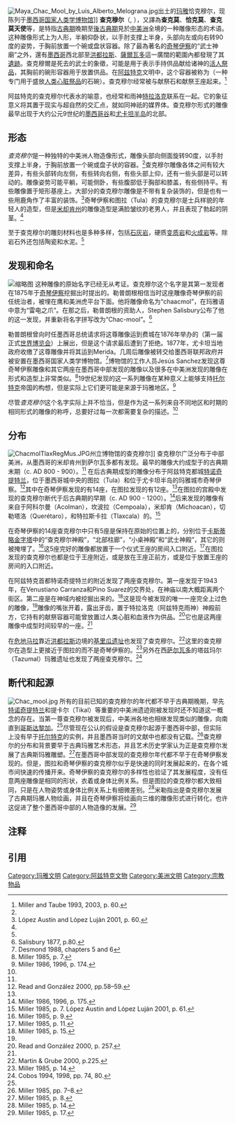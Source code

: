 [[File:Maya_Chac_Mool_by_Luis_Alberto_Melograna.jpg|thumb]]出土的[[玛雅文明|玛雅]]恰克穆尔，现陈列于[[国立人类学博物馆|墨西哥国家人类学博物馆]]]]
'''查克穆尔'''（'''{{lang|en|Chacmool}}''', '''{{lang|en|Chac-mool}}'''），又譯為'''查克莫'''、'''恰克莫'''、'''查克莫天使'''等，是特指[[古典期|古典期]]晚期至[[後古典期|後古典期]]見於[[中部美洲|中美洲]]全境的一种雕像形态的术语。这种雕像形式上为人形，半躺仰卧状，以手肘支撑上半身，头部向左或向右转90度的姿势，于胸前放置一个碗或盘状容器。除了最為著名的[[奇琴伊察|奇琴伊察]]的“武士神廟”之外，還有[[墨西哥|墨西哥]]西北部至[[洪都拉斯|洪都拉斯]]、[[薩爾瓦多|薩爾瓦多]]這一廣闊的範圍內都發現了其[[遺跡|遺跡]]。查克穆爾是死去的武士的象徵，可能是用于表示手持供品献给诸神的[[人祭|活人祭品]]，其胸前的碗形容器用于放置供品。在[[阿兹特克|阿兹特克]]文明中，这个容器被称为{{Link-en|cuauhxicalli|cuauhxicalli}}（一种专门用于盛放[[阿兹特克活人献祭|人类心脏祭品]]的石碗）。查克穆尔经常被与献祭石和献祭王座起来。<ref name="MillerTaube93-03,p60">Miller and Taube 1993, 2003, p. 60.</ref>

阿兹特克的查克穆尔代表水的喻意，也经常和雨神[[特拉洛克|特拉洛克]]联系在一起。它的象征意义将其置于现实与超自然的交汇点，就如同神祇的媒界体。查克穆尔形式的雕像最早出现于大约公元9世纪的[[墨西哥谷|墨西哥谷]]和[[尤卡坦半岛|尤卡坦半岛]]的北部。

==形态==
''查克穆尔''是一种独特的中美洲人物造像形式，雕像头部向侧面旋转90度，以手肘支撑上半身，于胸前放置一个碗或盘子状的容器。<ref name="MillerTaube93-03,p60"/>查克穆尔雕像各体之间有较大差异，有些头部转向左侧，有些转向右侧，有些头部上仰，还有一些头部是可以转动的。雕像姿势可能平躺，可能侧卧，有些腹部低于胸部和膝盖，有些侧持平。有些雕像置于矩形基座上。大部分的查克穆尔雕像是不带有复杂装饰的，但是也有一些用鹿角作了丰富的装饰。<ref name="LopezLopez01p60">López Austin and López Luján 2001, p. 60.</ref>奇琴伊察和图拉（Tula）的查克穆尔是士兵样貌的年轻人的造型，但是[[米却肯州|米却肯州]]的雕像造型是满脸皱纹的老男人，并且表现了勃起的阴茎。<ref name="LopezLopez01p60"/>

至于查克穆尔的雕刻材料也是多种多样，包括[[石灰岩|石灰岩]]，硬质[[变质岩|变质岩]]和[[火成岩|火成岩]]等。除岩石外还包括陶瓷和水泥。<ref name="LopezLopez01p60"/>

==发现和命名==
[[File:Chac_Mool1.jpg|缩略图]]
这种雕像的原始名字已经无从考证。查克穆尔这个名字是其第一发现者{{Link-en|奧古斯塔斯·勒普朗根|Augustus Le Plongeon}}在1875年于[[奇琴伊察|奇琴伊察]]挖掘出时提出的。勒普朗根相信当时这座雕像奇琴伊察的前任统治者，被埋在鹰和美洲虎平台下面。他将雕像命名为“chaacmol”，在玛雅语中意为“雷电之爪”。在那之后，勒普朗根的资助人，Stephen Salisbury公布了他的这一发现，并重新将名字拼写改为“Chac-mool”。<ref>Salisbury 1877, p.80.</ref>

勒普朗根曾向时任墨西哥总统请求将这尊雕像运到费城在1876年举办的{{Link-en|百年博览会|Centennial Exhibition}}（第一届正式[[世界博览会|世界博览会]]）上展出，但是这个请求最后遭到了拒绝。1877年，尤卡坦当地政府收缴了这尊雕像并将其运到Merida。几周后雕像被转交给墨西哥联邦政府并被安置在墨西哥国家人类学博物馆。<ref>Desmond 1988, chapters 5 and 6</ref>博物馆的工作人员Jesús Sanchez发现这尊奇琴伊察雕像和其它两座在墨西哥中部发现的雕像以及很多在中美洲发现的雕像在形式和造型上非常类似。<ref name="Miller85p7">Miller 1985, p. 7.</ref>19世纪发现的这一系列雕像在某种意义上能够支持[[托尔特克|托尔特克]]帝国的构想，但是实际上它们更可能是来源于玛雅地区。<ref>Miller 1986, 1996, p. 174.</ref>

尽管''查克穆尔''这个名字实际上并不恰当，但是作为这一系列来自不同地区和时期的相同形式的雕像的称呼，总要好过每一次都需要复杂的描述。<ref name="Miller85p7"/>

==分布==
[[File:ChacmolTlaxRegMus.JPG|left]]州立博物馆的查克穆尔]]
查克穆尔广泛分布于中部美洲，从墨西哥的米却肯州到萨尔瓦多都有发现。最早的雕像大约成型于{{Link-en|中美洲纪年表|Mesoamerican chronology}}的古典期末期（c. AD 800 - 900）。<ref name="MillerTaube93-03,p60"/> 在后古典期成型的雕像分布于阿兹特克都城[[特诺奇提特兰|特诺奇提特兰]]，位于墨西哥城中央的图拉（Tula）和位于尤卡坦半岛的玛雅城市奇琴伊察。<ref>Read and González 2000, pp.58–59.</ref>其中在奇琴伊察发现的有14座，在图拉发现的有12座。<ref name="Miller85p7"/>在图拉的宫殿中发现的查克穆尔断代于后古典期的早期（c. AD 900 - 1200）。<ref>Miller 1986, 1996, p. 175.</ref>后来发现的雕像有来自于阿科尔曼（Acolman），坎波拉（Cempoala），米却肯（Michoacan），切勒塔洛（Querétaro），和特拉斯卡拉（Tlaxcala）的。<ref>Miller 1985, p. 7. López Austin and López Luján 2001, p. 61.</ref>

在奇琴伊察的14座查克穆尔中只有5座是保持在原始的位置上的，分别位于[[卡斯蒂略金字塔|卡斯蒂略金字塔]]中的“查克穆尔神殿”，“北部柱廊”，“小桌神殿”和“武士神殿”，其它的则被掩埋了。<ref name="Miller85p9">Miller 1985, p. 9.</ref>这5座完好的雕像都放置于一个仪式王座的房间入口附近。<ref name="Miller85p11">Miller 1985, p. 11.</ref>在图拉发现的查克穆尔也都是位于王座附近，或是放在王座正前方，或是位于放置王座的房间的入口附近。

在阿兹特克首都特诺奇提特兰的{{Link-en|主神庙|Templo Mayor}}附近发现了两座查克穆尔。第一座发现于1943年，在Venustiano Carranza和Pino Suarez的交界处，在神庙以南大概距离两个街区。第二座是在神域内被挖掘出来的。<ref name="Miller85p15">Miller 1985, p. 15.</ref>这是现今被发现的唯一一座完全上过色的雕像，<ref name="Miller85p15"/>雕像的嘴张开着，露出牙齿，置于特拉洛克（阿兹特克雨神）神殿前方，它持有的献祭容器可能曾放置过人类心脏和血液作为供品。<ref>Read and González 2000, p. 257.</ref>它也是这两座雕像中成型时间较早的一座。<ref name="Miller85p15"/>

在[[危地马拉|危地马拉]]靠近[[洪都拉斯|洪都拉斯]]边境的[[基里瓜遗址|基里瓜遗址]]也发现了查克穆尔。<ref>Martin & Grube 2000, p.225.</ref>这里的查克穆尔在造型上更接近于图拉的而不是奇琴伊察的。<ref name="Miller85p14">Miller 1985, p. 14.</ref>另外在西[[萨尔瓦多|萨尔瓦多]]的塔兹玛尔（Tazumal）玛雅遗址也发现了两座查克穆尔。<ref>Cobos 1994, 1998, pp. 74, 80.</ref>

==断代和起源==
[[File:Chac_mool.jpg|thumb]]
所有的目前已知的查克穆尔的年代都不早于古典期晚期，早先[[特诺奇提特兰|特诺奇提特兰]]和提卡尔（Tikal）等重要的中美洲遗迹刚被发现时还不知道这一概念的存在。当第一尊查克穆尔被发现后，中美洲各地也相继发现类似的雕像，向南直到[[哥斯达黎加|哥斯达黎加]]。<ref name="Miller85p7"/>尽管现在公认的假设是查克穆尔起源于墨西哥中部，但实际上没有早于[[托尔特克|托尔特克]]的实例，并且墨西哥当时的文献中也都没有记载。<ref>Miller 1985, pp. 7–8.</ref>查克穆尔的分布和背景要早于古典玛雅艺术形态，并且艺术历史学家{{Link-en|玛丽·米勒|Mary Miller}}认为正是查克穆尔发展了古典斯玛雅雕塑。<ref name="Miller85p8">Miller 1985, p. 8.</ref>在墨西哥中部发现的查克穆尔年代都不早于在奇琴伊察发现的。但是，图拉和奇琴伊察的查克穆尔似乎是快速的同时发展起来的，在各个城市间快速的传播开来。奇琴伊察的查克穆尔的多样性也验证了其发展程度，没有任意两座雕像是相同的形状，衣着或身体比例关系。但是图拉的查克穆尔都大致相同，只是在人物姿势或身体比例关系上有细微差别。<ref name="Miller85p14">Miller 1985, p. 14.</ref>米勒指出是查克穆尔发展了古典期玛雅人物绘画，并且在奇琴伊察将绘画向三维的雕像形式进行转化，也许这促进了整个墨西哥中部的人物造像的发展。<ref name="Miller85p17">Miller 1985, p. 17.</ref>

==注释==
{{reflist|2}}

==引用==
{{commons category|Chac Mool}}
{{refbegin|indent=yes}}
:{{cite book |author={{aut|Cobos, Rafael}} |year=1994, 1998 |title=Síntesis de la Arqueología de El Salvador 1850–1991 |series=Colección Antropología e Historia |volume=21 |publisher=CONCULTURA (Consejo Nacional para la Cultura y el Arte) |location=San Salvador, El Salvador |url=http://books.google.co.uk/books?id=8tgWAAAAYAAJ |access-date=2013-09-04 |archive-date=2014-10-27 |archive-url=https://web.archive.org/web/20141027091235/http://books.google.co.uk/books?id=8tgWAAAAYAAJ |dead-url=no }} {{es icon}}
:{{cite book |author={{aut|Desmond, Lawrence Gustave}} |coauthors=and {{aut|Phyllis Mauch Messenger}} |title=A dream of Maya: Augustus and Alice Le Plongeon in nineteenth-century Yucatan |year=1988 |publisher=University of New Mexico Press |oclc=16406931 |isbn=9780826310002 |url=http://books.google.co.uk/books?id=6NlpAAAAMAAJ |access-date=2013-09-04 |archive-date=2014-10-27 |archive-url=https://web.archive.org/web/20141027090417/http://books.google.co.uk/books?id=6NlpAAAAMAAJ |dead-url=no }}
:{{cite journal |author={{aut|López Austin, Alfredo}} |coauthors=and {{aut|Leonardo López Luján}} |title=El chacmool mexica |journal=Caravelle |issue=76/77, HOMMAGE À GEORGES BAUDOT |date=December 2001 |pages=59–84 |publisher=Presses Universitaires du Mirail |url=http://www.jstor.org/stable/40854948 |accessdate=2013-08-21 |jstor=40854948 |location=Toulousse, France |archive-date=2016-03-11 |archive-url=https://web.archive.org/web/20160311052752/http://www.jstor.org/stable/40854948 |dead-url=no }}{{subscription required}} {{es icon}}
:{{cite book |author={{aut|Martin, Simon}} |authorlink=Simon Martin (Mayanist) |coauthors=and {{aut|[[Nikolai_Grube|Nikolai Grube]]}} |year=2000 |title=Chronicle of the Maya Kings and Queens: Deciphering the Dynasties of the Ancient Maya |publisher=[[Thames_&_Hudson|Thames & Hudson]] |location=London and New York |isbn=0-500-05103-8 |oclc=47358325 |url=http://books.google.co.uk/books?id=VkqfQgAACAAJ |access-date=2013-09-04 |archive-date=2014-10-27 |archive-url=https://web.archive.org/web/20141027091514/http://books.google.co.uk/books?id=VkqfQgAACAAJ |dead-url=no }}
:{{cite journal| title=A Re-examination of the Mesoamerican Chacmool |author={{aut|Miller, Mary Ellen}} |journal=The Art Bulletin |volume=67 |issue=1 |date=March 1985 |pages=7–17 |publisher=College Art Association |url=http://www.jstor.org/stable/3050884 |jstor=3050884 |accessdate=2013-08-21}} {{subscription required}}
:{{cite book |author={{aut|Miller, Mary}} |authorlink=Mary Miller |coauthors=and {{aut|[[Karl_Taube|Karl Taube]]}} |year=1993, 2003 |title=An Illustrated Dictionary of the Gods and Symbols of Ancient Mexico and the Maya|publisher=[[Thames_&_Hudson|Thames & Hudson]] |location=London |isbn=0-500-27928-4 |oclc=28801551}}
:{{cite book |author={{aut|Read, Kay Almere}} |coauthors=and {{aut|Jason González}} |year=2000 |title=Handbook of Mesoamerican Mythology |location=Oxford |publisher=[[ABC-CLIO|ABC-CLIO]] |isbn=1-85109-340-0 |oclc=43879188 |url=http://books.google.co.uk/books?id=cygbAAAAYAAJ |access-date=2013-09-04 |archive-date=2014-10-27 |archive-url=https://web.archive.org/web/20141027090527/http://books.google.co.uk/books?id=cygbAAAAYAAJ |dead-url=no }}
:{{cite journal |author={{aut|Salisbury, Stephen Jr.}} |year=1877 |title=Dr. Le Plongeon in Yucatan |journal=Proceedings of the American Antiquarian Society |volume=69 |pages=70–119 |url=http://archive.org/stream/proceedingsamer25socigoog#page/n582/mode/2up}}
{{refend}}

[[Category:玛雅文明|Category:玛雅文明]]
[[Category:阿兹特克文物|Category:阿兹特克文物]]
[[Category:美洲文明|Category:美洲文明]]
[[Category:宗教物品|Category:宗教物品]]
